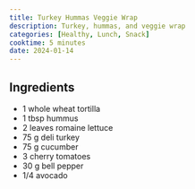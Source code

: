 ```yaml
---
title: Turkey Hummas Veggie Wrap
description: Turkey, hummas, and veggie wrap
categories: [Healthy, Lunch, Snack]
cooktime: 5 minutes
date: 2024-01-14
---
```


## Ingredients

* 1 whole wheat tortilla
* 1 tbsp hummus
* 2 leaves romaine lettuce
* 75 g deli turkey
* 75 g cucumber
* 3 cherry tomatoes
* 30 g bell pepper
* 1/4 avocado
